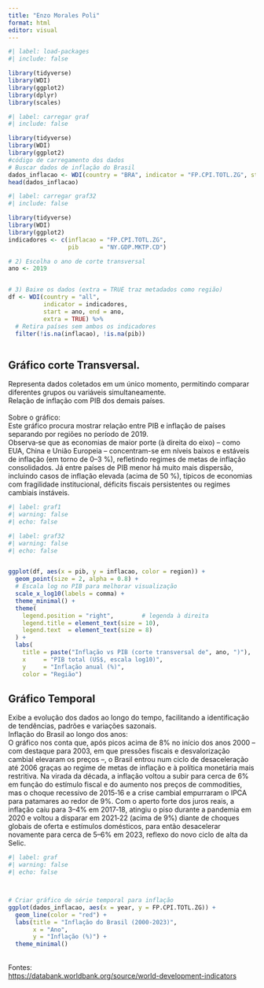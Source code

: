 ---
title: "Enzo Morales Poli"
format: html
editor: visual
---

```{r}
#| label: load-packages
#| include: false

library(tidyverse)
library(WDI)
library(ggplot2)
library(dplyr)
library(scales)
```

```{r}
#| label: carregar graf
#| include: false

library(tidyverse)
library(WDI)
library(ggplot2)
#código de carregamento dos dados
# Buscar dados de inflação do Brasil
dados_inflacao <- WDI(country = "BRA", indicator = "FP.CPI.TOTL.ZG", start = 2000, end = 2023)
head(dados_inflacao)


```

```{r}
#| label: carregar graf32
#| include: false

library(tidyverse)
library(WDI)
library(ggplot2)
indicadores <- c(inflacao = "FP.CPI.TOTL.ZG",
                 pib      = "NY.GDP.MKTP.CD")

# 2) Escolha o ano de corte transversal
ano <- 2019


# 3) Baixe os dados (extra = TRUE traz metadados como região)
df <- WDI(country = "all",
          indicator = indicadores,
          start = ano, end = ano,
          extra = TRUE) %>%
  # Retira países sem ambos os indicadores
  filter(!is.na(inflacao), !is.na(pib))

```

```{r}


```

## Gráfico corte Transversal.

Representa dados coletados em um único momento, permitindo comparar diferentes grupos ou variáveis simultaneamente.\
Relação de inflação com PIB dos demais países.\
\
Sobre o gráfico: \
Este gráfico procura mostrar relação entre PIB e inflação de países separando por regiões no período de 2019. \
Observa‑se que as economias de maior porte (à direita do eixo) – como EUA, China e União Europeia – concentram-se em níveis baixos e estáveis de inflação (em torno de 0–3 %), refletindo regimes de metas de inflação consolidados. Já entre países de PIB menor há muito mais dispersão, incluindo casos de inflação elevada (acima de 50 %), típicos de economias com fragilidade institucional, déficits fiscais persistentes ou regimes cambiais instáveis.

```{r}
#| label: graf1
#| warning: false
#| echo: false


```

```{r}
#| label: graf32
#| warning: false
#| echo: false


ggplot(df, aes(x = pib, y = inflacao, color = region)) +
  geom_point(size = 2, alpha = 0.8) +
  # Escala log no PIB para melhorar visualização
  scale_x_log10(labels = comma) +
  theme_minimal() +
  theme(
    legend.position = "right",        # legenda à direita
    legend.title = element_text(size = 10),
    legend.text  = element_text(size = 8)
  ) +
  labs(
    title = paste("Inflação vs PIB (corte transversal de", ano, ")"),
    x     = "PIB total (US$, escala log10)",
    y     = "Inflação anual (%)",
    color = "Região")

```

## Gráfico Temporal

Exibe a evolução dos dados ao longo do tempo, facilitando a identificação de tendências, padrões e variações sazonais.\
Inflação do Brasil ao longo dos anos:\
O gráfico nos conta que, após picos acima de 8% no início dos anos 2000 – com destaque para 2003, em que pressões fiscais e desvalorização cambial elevaram os preços –, o Brasil entrou num ciclo de desaceleração até 2006 graças ao regime de metas de inflação e à política monetária mais restritiva. Na virada da década, a inflação voltou a subir para cerca de 6% em função do estímulo fiscal e do aumento nos preços de commodities, mas o choque recessivo de 2015‑16 e a crise cambial empurraram o IPCA para patamares ao redor de 9%. Com o aperto forte dos juros reais, a inflação caiu para 3–4% em 2017‑18, atingiu o piso durante a pandemia em 2020 e voltou a disparar em 2021‑22 (acima de 9%) diante de choques globais de oferta e estímulos domésticos, para então desacelerar novamente para cerca de 5–6% em 2023, reflexo do novo ciclo de alta da Selic.

```{r}
#| label: graf
#| warning: false
#| echo: false



# Criar gráfico de série temporal para inflação
ggplot(dados_inflacao, aes(x = year, y = FP.CPI.TOTL.ZG)) +
  geom_line(color = "red") +
  labs(title = "Inflação do Brasil (2000-2023)",
       x = "Ano",
       y = "Inflação (%)") +
  theme_minimal()
```

\
Fontes:\
<https://databank.worldbank.org/source/world-development-indicators>
